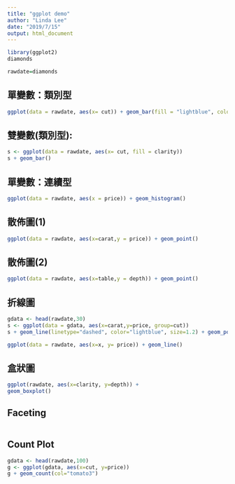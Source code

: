 ```yaml
---
title: "ggplot demo"
author: "Linda Lee"
date: "2019/7/15"
output: html_document
---
```


```r
library(ggplot2)
diamonds
```

```r
rawdate=diamonds
```

## 單變數：類別型
```r
ggplot(data = rawdate, aes(x= cut)) + geom_bar(fill = "lightblue", colour="black")
```

## 雙變數(類別型):
```r
s <- ggplot(data = rawdate, aes(x= cut, fill = clarity))
s + geom_bar()
```

## 單變數：連續型
```r
ggplot(data = rawdate, aes(x = price)) + geom_histogram()
```

## 散佈圖(1)
```r
ggplot(data = rawdate, aes(x=carat,y = price)) + geom_point()
```

## 散佈圖(2)
```r
ggplot(data = rawdate, aes(x=table,y = depth)) + geom_point()
```

## 折線圖
```r
gdata <- head(rawdate,30)
s <- ggplot(data = gdata, aes(x=carat,y=price, group=cut)) 
s + geom_line(linetype="dashed", color="lightblue", size=1.2) + geom_point(color="red",size=3)
```

```r
ggplot(data = rawdate, aes(x=x, y= price)) + geom_line()
```

## 盒狀圖
```r
ggplot(rawdate, aes(x=clarity, y=depth)) +
geom_boxplot()
```

## Faceting
```r

```


## Count Plot
```r
gdata <- head(rawdate,100)
g <- ggplot(gdata, aes(x=cut, y=price)) 
g + geom_count(col="tomato3")
```
```r

```